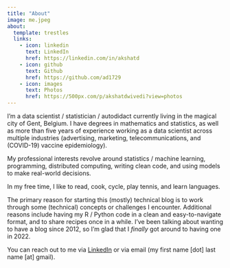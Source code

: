 ```yaml
---
title: "About"
image: me.jpeg
about:
  template: trestles
  links:
    - icon: linkedin
      text: LinkedIn
      href: https://linkedin.com/in/akshatd
    - icon: github
      text: Github
      href: https://github.com/ad1729
    - icon: images
      text: Photos
      href: https://500px.com/p/akshatdwivedi?view=photos
---
```


I'm a data scientist / statistician / autodidact currently living in the magical city of Gent, Belgium. I have degrees in mathematics and statistics, as well as more than five years of experience working as a data scientist across multiple industries (advertising, marketing, telecommunications, and (COVID-19) vaccine epidemiology).

My professional interests revolve around statistics / machine learning, programming, distributed computing, writing clean code, and using models to make real-world decisions. 

In my free time, I like to read, cook, cycle, play tennis, and learn languages.

The primary reason for starting this (mostly) technical blog is to work through some (technical) concepts or challenges I encounter. Additional reasons include having my R / Python code in a clean and easy-to-navigate format, and to share recipes once in a while. I've been talking about wanting to have a blog since 2012, so I'm glad that I _finally_ got around to having one in 2022.

You can reach out to me via [LinkedIn](https://linkedin.com/in/akshatd) or via email (my first name [dot] last name [at] gmail).

